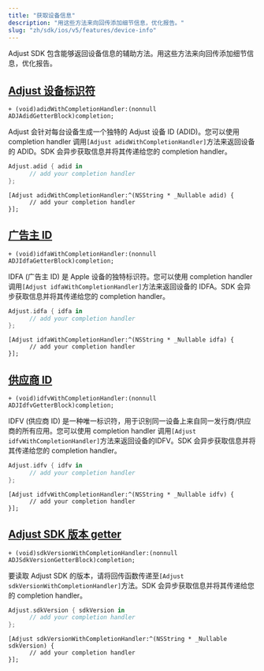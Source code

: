 ```yaml
---
title: "获取设备信息"
description: "用这些方法来向回传添加细节信息，优化报告。"
slug: "zh/sdk/ios/v5/features/device-info"
---
```


Adjust SDK 包含能够返回设备信息的辅助方法。用这些方法来向回传添加细节信息，优化报告。

## [Adjust 设备标识符](adjust-device-identifier)

<CodeBlock title="Method signature">

```objc
+ (void)adidWithCompletionHandler:(nonnull ADJAdidGetterBlock)completion;
```

</CodeBlock>

Adjust 会针对每台设备生成一个独特的 Adjust 设备 ID \(ADID\)。您可以使用 completion handler 调用`[Adjust adidWithCompletionHandler]`方法来返回设备的 ADID。SDK 会异步获取信息并将其传递给您的 completion handler。

<Tabs>
<Tab title="Swift" sync="swift">

```swift
Adjust.adid { adid in
      // add your completion handler
};
```

</Tab>
<Tab title="Objective-C" sync="objc">

```objc
[Adjust adidWithCompletionHandler:^(NSString * _Nullable adid) {
      // add your completion handler
}];
```

</Tab>
</Tabs>

## [广告主 ID](id-for-advertisers)

<CodeBlock title="Method signature">

```objc
+ (void)idfaWithCompletionHandler:(nonnull ADJIdfaGetterBlock)completion;
```

</CodeBlock>

IDFA \(广告主 ID\) 是 Apple 设备的独特标识符。您可以使用 completion handler 调用`[Adjust idfaWithCompletionHandler]`方法来返回设备的 IDFA。SDK 会异步获取信息并将其传递给您的 completion handler。

<Tabs>
<Tab title="Swift" sync="swift">

```swift
Adjust.idfa { idfa in
      // add your completion handler
};
```

</Tab>
<Tab title="Objective-C" sync="objc">

```objc
[Adjust idfaWithCompletionHandler:^(NSString * _Nullable idfa) {
      // add your completion handler
}];
```

</Tab>
</Tabs>

## [供应商 ID](id-for-vendors)

<CodeBlock title="Method signature">

```objc
+ (void)idfvWithCompletionHandler:(nonnull ADJIdfvGetterBlock)completion;
```

</CodeBlock>

IDFV \(供应商 ID\) 是一种唯一标识符，用于识别同一设备上来自同一发行商/供应商的所有应用。您可以使用 completion handler 调用`[Adjust idfvWithCompletionHandler]`方法来返回设备的IDFV。SDK 会异步获取信息并将其传递给您的 completion handler。

<Tabs>
<Tab title="Swift" sync="swift">

```swift
Adjust.idfv { idfv in
      // add your completion handler
};
```

</Tab>
<Tab title="Objective-C" sync="objc">

```objc
[Adjust idfvWithCompletionHandler:^(NSString * _Nullable idfv) {
      // add your completion handler
}];
```

</Tab>
</Tabs>

## [Adjust SDK 版本 getter](adjust-sdk-version-getter)

<CodeBlock title="Method signature">

```objc
+ (void)sdkVersionWithCompletionHandler:(nonnull ADJSdkVersionGetterBlock)completion;
```

</CodeBlock>

要读取 Adjust SDK 的版本，请将回传函数传递至`[Adjust sdkVersionWithCompletionHandler]`方法。SDK 会异步获取信息并将其传递给您的 completion handler。

<Tabs>
<Tab title="Swift" sync="swift">

```swift
Adjust.sdkVersion { sdkVersion in
      // add your completion handler
};
```

</Tab>
<Tab title="Objective-C" sync="objc">

```objc
[Adjust sdkVersionWithCompletionHandler:^(NSString * _Nullable sdkVersion) {
      // add your completion handler
}];
```

</Tab>
</Tabs>
